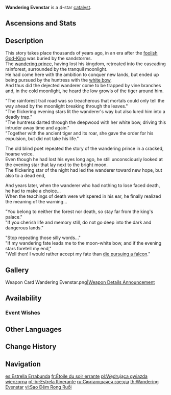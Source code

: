 {{Weapon Infobox
|id             = 
|image          = <gallery>
Weapon Wandering Evenstar.png|Base
Weapon Wandering Evenstar 2nd.png|2nd Ascension
</gallery>
|type           = Catalyst
|quality        = 4
|base_atk       = 42
|2nd_stat_type  = Elemental Mastery
|2nd_stat       = 36
|series         = Tulaytullah
|releaseDate    = 2022-10-14
|obtain         = Weapon Event Wishes
|passive        = Wildling Nightstar
|effect         = The following effect will trigger every 10s: The equipping character will gain (var1)% of their [[Elemental Mastery]] as bonus [[ATK]] for 12s, with nearby party members gaining 30% of this buff for the same duration. Multiple instances of this weapon can allow this buff to stack. This effect will still trigger even if the character is not on the field.
|eff_rank1_var1 = 24
|eff_rank2_var1 = 30
|eff_rank3_var1 = 36
|eff_rank4_var1 = 42
|eff_rank5_var1 = 48
|eff_att1       = ATK
|scale_att1     = Elemental Mastery
}}
{{Description|This was originally a device used by researchers to observe and perform calculations on celestial phenomena. It serves as a conduit and catalyst.}}
'''Wandering Evenstar''' is a 4-star [[catalyst]].

==Ascensions and Stats==
{{Weapon Ascensions and Stats
|ascendMat1 = Oasis Garden's Reminiscence
|ascendMat2 = Oasis Garden's Kindness
|ascendMat3 = Oasis Garden's Mourning
|ascendMat4 = Oasis Garden's Truth
|bossMat1   = Inactivated Fungal Nucleus
|bossMat2   = Dormant Fungal Nucleus
|bossMat3   = Robust Fungal Nucleus
|commonMat1 = Fungal Spores
|commonMat2 = Luminescent Pollen
|commonMat3 = Crystalline Cyst Dust
}}

==Description==
This story takes place thousands of years ago, in an era after the [[King Deshret|foolish God-King]] was buried by the sandstorms.<br />
The [[Faramarz|wandering prince]], having lost his kingdom, retreated into the cascading rainforest, surrounded by the tranquil moonlight.<br />
He had come here with the ambition to conquer new lands, but ended up being pursued by the huntress with the [[Hunter's Path|white bow]],<br />
And thus did the dejected wanderer come to be trapped by vine branches and, in the cold moonlight, he heard the low growls of the tiger around him.

"The rainforest trail road was so treacherous that mortals could only tell the way ahead by the moonlight breaking through the leaves."<br />
"The flickering evening stars lit the wanderer's way but also lured him into a deadly trap."<br />
"The huntress darted through the deepwood with her white bow, driving this intruder away time and again."<br />
"Together with the ancient tiger and its roar, she gave the order for his expulsion, but did not take his life."

The old blind poet repeated the story of the wandering prince in a cracked, hoarse voice.<br />
Even though he had lost his eyes long ago, he still unconsciously looked at the evening star that lay next to the bright moon.<br />
The flickering star of the night had led the wanderer toward new hope, but also to a dead end,

And years later, when the wanderer who had nothing to lose faced death, he had to make a choice...<br />
When the teachings of death were whispered in his ear, he finally realized the meaning of the warning...

"You belong to neither the forest nor death, so stay far from the king's palace."<br />
"If you cherish life and memory still, do not go deep into the dark and dangerous lands."

"Stop repeating those silly words..."<br />
"If my wandering fate leads me to the moon-white bow, and if the evening stars foretell my end,"<br />
"Well then! I would rather accept my fate than [[Badanah|die pursuing a falcon]]."

==Gallery==
<gallery hideaddbutton="true" captionalign="center">
<!--Weapon Wandering Evenstar 3D.png|Full Weapon-->
<!--Weapon Wandering Evenstar 2nd 3D.png|2nd Ascension Phase Full Weapon-->
Weapon Card Wandering Evenstar.png|[https://twitter.com/GenshinImpact/status/1580045598786396161 Weapon Details Announcement]
<!--Weapon Wandering Evenstar Wish.png|Multi-Wish Artwork-->
</gallery>

==Availability==
===Event Wishes===
{{Featured}}
<!--
==Trivia==
-->
==Other Languages==
{{Flex|
===Weapon===
{{Other Languages
|en      = Wandering Evenstar
|zhs     = 流浪的晚星
|zhs_rm  = Liúlàng de Wǎnxīng
|zht     = 流浪的晚星
|zht_rm  = Liúlàng de Wǎnxīng
|zh_tl   = Wandering Evening-Star
|ja      = 彷徨える星
|ja_rm   = Samayoeru Hoshi
|ja_tl   = Wandering Star
|ko      = 방황하는 저녁별
|ko_rm   = Banghwanghaneun Jeonyeokbyeol
|ko_tl   = Wandering Evening-Star
|es      = Estrella Errabunda
|es_tl   = Wandering Star
|fr      = Étoile du soir errante
|fr_tl   = Wandering Evening Star
|ru      = Скитающаяся звезда
|ru_tl   = Wandering Star
|th      = Wandering Evenstar
|vi      = Sao Đêm Rong Ruổi
|vi_tl   = 
|de      = Wandernder Abendstern
|de_tl   = Wandering Evenstar
|id      = Wandering Evenstar
|pt      = Estrela Itinerante
|pt_tl   = 
|tr      = Serseri Akşam Yıldızı
|tr_tl   = 
|it      = Astro del vespro errante
|it_tl   = Wandering Evening Star
}}
|
===Passive===
{{Other Languages
|en      = Wildling Nightstar
|zhs     = 林野晚星
|zhs_rm  = Línyè Wǎnxīng
|zht     = 林野晚星
|zht_rm  = Línyè Wǎnxīng
|zh_tl   = 
|ja      = 林野の星
|ja_rm   = Rin'ya no Hoshi
|ja_tl   = Star of Forests and Fields
|ko      = 숲과 들의 저녁별
|ko_rm   = Supgwa Deul-ui Jeonyeokbyeol
|ko_tl   = Evening Star of Forests and Fields
|es      = Estrella de la selva
|es_tl   = Star of the Forest
|fr      = Étoile de nuit sauvage
|fr_tl   = Wild Nightstar
|ru      = Звезда диких лесов
|ru_tl   = Star of the Wild Forests
|th      = Wildling Nightstar
|vi      = Sao Đêm Rừng Hoang
|vi_tl   = 
|de      = Nächtlicher Stern der Wildnis
|de_tl   = 
|id      = Wildling Nightstar
|pt      = Estrela da Floresta Selvagem
|pt_tl   = 
|tr      = Ormandaki Gece Yıldızı
|tr_tl   = 
|it      = Stella della selva notturna
|it_tl   = 
}}
}}

==Change History==
{{Change History|3.1}}

==Navigation== 
{{Weapons by Series Navbox|series=Tulaytullah}}
{{Weapon Navbox|Catalysts}}

[[es:Estrella Errabunda]]
[[fr:Étoile du soir errante]]
[[pl:Wędrująca gwiazda wieczorna]]
[[pt-br:Estrela Itinerante]]
[[ru:Скитающаяся звезда]]
[[th:Wandering Evenstar]]
[[vi:Sao Đêm Rong Ruổi]]